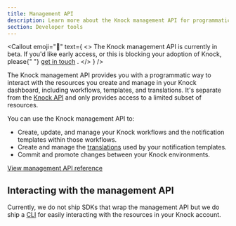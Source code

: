 ```yaml
---
title: Management API
description: Learn more about the Knock management API for programmatically interacting with your Knock dashboard resources.
section: Developer tools
---
```



<Callout
  emoji="🚧"
  text={
    <>
      The Knock management API is currently in beta. If you'd like early access,
      or this is blocking your adoption of Knock, please{" "}
      <a href="mailto:support@knock.app?subject=Management API">get in touch</a>
      .
    </>
  }
/>

The Knock management API provides you with a programmatic way to interact with the resources you create and manage in your Knock dashboard, including workflows, templates, and translations. It's separate from the [Knock API](/reference) and only provides access to a limited subset of resources.

You can use the Knock management API to:

- Create, update, and manage your Knock workflows and the notification templates within those workflows.
- Create and manage the [translations](/send-and-manage-data/translations) used by your notification templates.
- Commit and promote changes between your Knock environments.

[View management API reference](/mapi)

## Interacting with the management API

Currently, we do not ship SDKs that wrap the management API but we do ship a [CLI](/developer-tools/knock-cli) for easily interacting with the resources in your Knock account.
